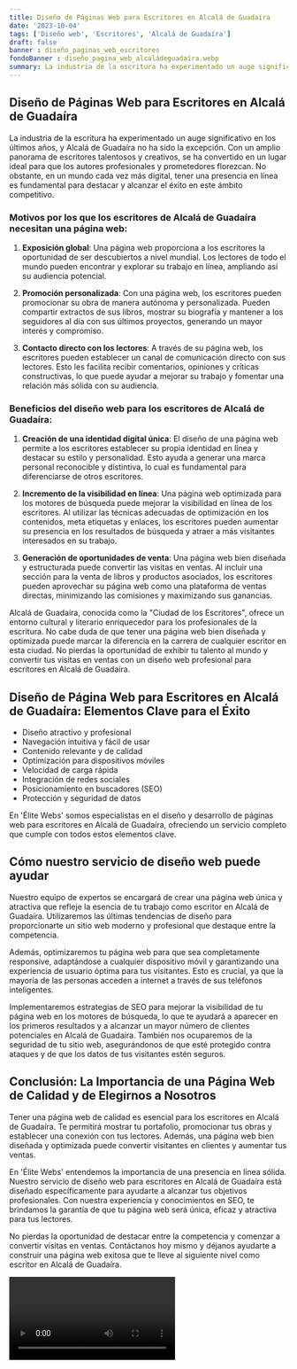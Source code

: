 ```yaml
---
title: Diseño de Páginas Web para Escritores en Alcalá de Guadaíra
date: '2023-10-04'
tags: ['Diseño web', 'Escritores', 'Alcalá de Guadaíra']
draft: false
banner : diseño_paginas_web_escritores
fondoBanner : diseño_pagina_web_alcaládeguadaíra.webp
summary: La industria de la escritura ha experimentado un auge significativo en los últimos años, y Alcalá de Guadaíra no ha sido la excepción. Con un amplio panorama de escritores talentosos y creativos, se ha convertido en un lugar ideal para que los autores profesionales y prometedores florezcan. No obstante, en un mundo cada vez más digital, tener una presencia en línea es fundamental para destacar y alcanzar el éxito en este ámbito competitivo.
---
```


## Diseño de Páginas Web para Escritores en Alcalá de Guadaíra

La industria de la escritura ha experimentado un auge significativo en los últimos años, y Alcalá de Guadaíra no ha sido la excepción. Con un amplio panorama de escritores talentosos y creativos, se ha convertido en un lugar ideal para que los autores profesionales y prometedores florezcan. No obstante, en un mundo cada vez más digital, tener una presencia en línea es fundamental para destacar y alcanzar el éxito en este ámbito competitivo.

### Motivos por los que los escritores de Alcalá de Guadaíra necesitan una página web:

1. **Exposición global**: Una página web proporciona a los escritores la oportunidad de ser descubiertos a nivel mundial. Los lectores de todo el mundo pueden encontrar y explorar su trabajo en línea, ampliando así su audiencia potencial.

2. **Promoción personalizada**: Con una página web, los escritores pueden promocionar su obra de manera autónoma y personalizada. Pueden compartir extractos de sus libros, mostrar su biografía y mantener a los seguidores al día con sus últimos proyectos, generando un mayor interés y compromiso.

3. **Contacto directo con los lectores**: A través de su página web, los escritores pueden establecer un canal de comunicación directo con sus lectores. Esto les facilita recibir comentarios, opiniones y críticas constructivas, lo que puede ayudar a mejorar su trabajo y fomentar una relación más sólida con su audiencia.

### Beneficios del diseño web para los escritores de Alcalá de Guadaíra:

1. **Creación de una identidad digital única**: El diseño de una página web permite a los escritores establecer su propia identidad en línea y destacar su estilo y personalidad. Esto ayuda a generar una marca personal reconocible y distintiva, lo cual es fundamental para diferenciarse de otros escritores.

2. **Incremento de la visibilidad en línea**: Una página web optimizada para los motores de búsqueda puede mejorar la visibilidad en línea de los escritores. Al utilizar las técnicas adecuadas de optimización en los contenidos, meta etiquetas y enlaces, los escritores pueden aumentar su presencia en los resultados de búsqueda y atraer a más visitantes interesados en su trabajo.

3. **Generación de oportunidades de venta**: Una página web bien diseñada y estructurada puede convertir las visitas en ventas. Al incluir una sección para la venta de libros y productos asociados, los escritores pueden aprovechar su página web como una plataforma de ventas directas, minimizando las comisiones y maximizando sus ganancias.

Alcalá de Guadaíra, conocida como la "Ciudad de los Escritores", ofrece un entorno cultural y literario enriquecedor para los profesionales de la escritura. No cabe duda de que tener una página web bien diseñada y optimizada puede marcar la diferencia en la carrera de cualquier escritor en esta ciudad. No pierdas la oportunidad de exhibir tu talento al mundo y convertir tus visitas en ventas con un diseño web profesional para escritores en Alcalá de Guadaíra.

<GifSeo />

<Cta />

## Diseño de Página Web para Escritores en Alcalá de Guadaíra: Elementos Clave para el Éxito

- Diseño atractivo y profesional
- Navegación intuitiva y fácil de usar
- Contenido relevante y de calidad
- Optimización para dispositivos móviles
- Velocidad de carga rápida
- Integración de redes sociales
- Posicionamiento en buscadores (SEO)
- Protección y seguridad de datos

En 'Élite Webs' somos especialistas en el diseño y desarrollo de páginas web para escritores en Alcalá de Guadaíra, ofreciendo un servicio completo que cumple con todos estos elementos clave.

## Cómo nuestro servicio de diseño web puede ayudar

Nuestro equipo de expertos se encargará de crear una página web única y atractiva que refleje la esencia de tu trabajo como escritor en Alcalá de Guadaíra. Utilizaremos las últimas tendencias de diseño para proporcionarte un sitio web moderno y profesional que destaque entre la competencia.

Además, optimizaremos tu página web para que sea completamente responsive, adaptándose a cualquier dispositivo móvil y garantizando una experiencia de usuario óptima para tus visitantes. Esto es crucial, ya que la mayoría de las personas acceden a internet a través de sus teléfonos inteligentes.

Implementaremos estrategias de SEO para mejorar la visibilidad de tu página web en los motores de búsqueda, lo que te ayudará a aparecer en los primeros resultados y a alcanzar un mayor número de clientes potenciales en Alcalá de Guadaíra. También nos ocuparemos de la seguridad de tu sitio web, asegurándonos de que esté protegido contra ataques y de que los datos de tus visitantes estén seguros.

## Conclusión: La Importancia de una Página Web de Calidad y de Elegirnos a Nosotros

Tener una página web de calidad es esencial para los escritores en Alcalá de Guadaíra. Te permitirá mostrar tu portafolio, promocionar tus obras y establecer una conexión con tus lectores. Además, una página web bien diseñada y optimizada puede convertir visitantes en clientes y aumentar tus ventas.

En 'Élite Webs' entendemos la importancia de una presencia en línea sólida. Nuestro servicio de diseño web para escritores en Alcalá de Guadaíra está diseñado específicamente para ayudarte a alcanzar tus objetivos profesionales. Con nuestra experiencia y conocimientos en SEO, te brindamos la garantía de que tu página web será única, eficaz y atractiva para tus lectores.

No pierdas la oportunidad de destacar entre la competencia y comenzar a convertir visitas en ventas. Contáctanos hoy mismo y déjanos ayudarte a construir una página web exitosa que te lleve al siguiente nivel como escritor en Alcalá de Guadaíra.

<Video />

<CtaBot job='Escritores' city='Alcalá de Guadaíra'/>

<Gmaps query='Alcalá de Guadaíra+españa+maps' />